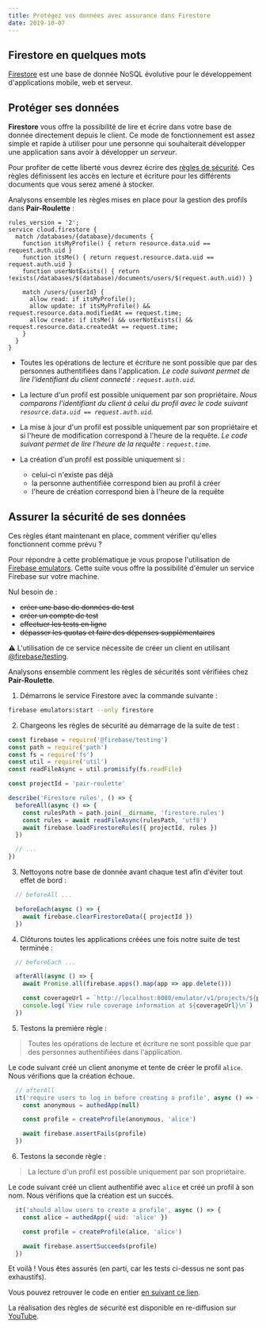 ```yaml
---
title: Protégez vos données avec assurance dans Firestore
date: 2019-10-07
---
```


## Firestore en quelques mots

[Firestore](https://cloud.google.com/firestore/) est une base de donnée NoSQL évolutive pour le développement
d'applications mobile, web et serveur.

## Protéger ses données

**Firestore** vous offre la possibilité de lire et écrire dans votre base de 
donnée directement depuis le client.
Ce mode de fonctionnement est assez simple et rapide à utiliser pour une personne 
qui souhaiterait développer une application sans avoir à développer un *serveur*.

Pour profiter de cette liberté vous devrez écrire des 
[règles de sécurité](https://cloud.google.com/firestore/docs/security/get-started).
Ces règles définissent les accès en lecture et écriture pour les différents 
documents que vous serez amené à stocker.

Analysons ensemble les règles mises en place pour la gestion des profils dans 
**Pair-Roulette** :

```
rules_version = '2';
service cloud.firestore {
  match /databases/{database}/documents {
    function itsMyProfile() { return resource.data.uid == request.auth.uid }
    function itsMe() { return request.resource.data.uid == request.auth.uid }
    function userNotExists() { return !exists(/databases/$(database)/documents/users/$(request.auth.uid)) }
    
    match /users/{userId} {
      allow read: if itsMyProfile();
      allow update: if itsMyProfile() && request.resource.data.modifiedAt == request.time;
      allow create: if itsMe() && userNotExists() && request.resource.data.createdAt == request.time;
    }
  }
}
```

* Toutes les opérations de lecture et écriture ne sont possible que par des 
personnes authentifiées dans l'application. 
*Le code suivant permet de lire l'identifiant du client connecté : 
`request.auth.uid`.*

* La lecture d'un profil est possible uniquement par son propriétaire.
*Nous comparons l'identifiant du client à celui du profil avec le code suivant 
`resource.data.uid == request.auth.uid`.*

* La mise à jour d'un profil est possible uniquement par son propriétaire et 
si l'heure de modification correspond à l'heure de la requête.
*Le code suivant permet de lire l'heure de la requête : `request.time`.*

* La création d'un profil est possible uniquement si : 
  * celui-ci n'existe pas déjà
  * la personne authentifiée correspond bien au profil à créer
  * l'heure de création correspond bien à l'heure de la requête 

## Assurer la sécurité de ses données

Ces règles étant maintenant en place, comment vérifier qu'elles fonctionnent comme prévu ?  

Pour répondre à cette problématique je vous propose l'utilisation de [Firebase emulators](https://firebase.google.com/docs/emulator-suite).
Cette suite vous offre la possibilité d'émuler un service Firebase sur votre 
machine.

Nul besoin de :

* ~~créer une base de données de test~~
* ~~créer un compte de test~~
* ~~effectuer les tests en ligne~~
* ~~dépasser les quotas et faire des dépenses supplémentaires~~

⚠️ L'utilisation de ce service nécessite de créer un client en utilisant [@firebase/testing](https://www.npmjs.com/package/@firebase/testing).

Analysons ensemble comment les règles de sécurités sont vérifiées chez **Pair-Roulette**.

1. Démarrons le service Firestore avec la commande suivante :
```sh
firebase emulators:start --only firestore
```

2. Chargeons les règles de sécurité au démarrage de la suite 
de test :

```js
const firebase = require('@firebase/testing')
const path = require('path')
const fs = require('fs')
const util = require('util')
const readFileAsync = util.promisify(fs.readFile)

const projectId = 'pair-roulette'

describe('Firestore rules', () => {
  beforeAll(async () => {
    const rulesPath = path.join(__dirname, 'firestore.rules')
    const rules = await readFileAsync(rulesPath, 'utf8')
    await firebase.loadFirestoreRules({ projectId, rules })
  })

  // ...
})
```

3. Nettoyons notre base de donnée avant chaque test afin d'éviter tout effet 
de bord :

```js
  // beforeAll ...

  beforeEach(async () => {
    await firebase.clearFirestoreData({ projectId })
  })
```

4. Clôturons toutes les applications créées une fois notre suite de test 
terminée :

```js
  // beforeEach ...

  afterAll(async () => {
    await Promise.all(firebase.apps().map(app => app.delete()))

    const coverageUrl = `http://localhost:8080/emulator/v1/projects/${projectId}:ruleCoverage.html`
    console.log(`View rule coverage information at ${coverageUrl}\n`)
  })
```

5. Testons la première règle :

> Toutes les opérations de lecture et écriture ne sont possible que par des 
> personnes authentifiées dans l'application.

Le code suivant créé un client anonyme et tente de créer le profil `alice`.  
Nous vérifions que la création échoue.

```js
  // afterAll
  it('require users to log in before creating a profile', async () => {
    const anonymous = authedApp(null)

    const profile = createProfile(anonymous, 'alice')

    await firebase.assertFails(profile)
  })
```

6. Testons la seconde règle :

> La lecture d'un profil est possible uniquement par son propriétaire.

Le code suivant créé un client authentifié avec `alice` et créé un profil à 
son nom.
Nous vérifions que la création est un succés.

```js
  it('should allow users to create a profile', async () => {
    const alice = authedApp({ uid: 'alice' })

    const profile = createProfile(alice, 'alice')

    await firebase.assertSucceeds(profile)
  })
```

Et voilà ! Vous êtes assurés (en parti, car les tests ci-dessus ne sont pas exhaustifs).

Vous pouvez retrouver le code en entier [en suivant ce lien](https://github.com/charlyx/pair-roulette/blob/ec5bc37700f92e7fd6ff793f56af2070afc51ac3/packages/app/src/firestore.rules.spec.js).

La réalisation des règles de sécurité est disponible en re-diffusion sur [YouTube](https://youtu.be/u5Ng0yQjCR0).
